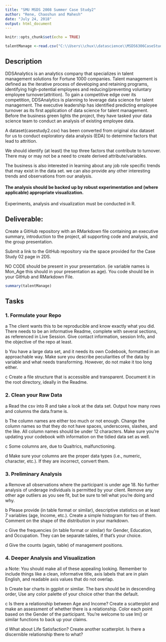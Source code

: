 ---
title: "SMU MSDS 2008 Summer Case Study2"
author: "Rene, Chaoshun and Mahesh"
date: "July 24, 2018"
output: html_document
---

```{r setup, include=FALSE}
knitr::opts_chunk$set(echo = TRUE)

talentManage <-read.csv("C:\\Users\\chux\\datascience\\MSDS6306CaseStudy2\\casestudy2.csv")
```

## Description

DDSAnalytics is an analytics company that specializes in talent management solutions
for Fortune 1000 companies. Talent management is defined as the iterative process of developing and retaining programs, identifying high-potential employees and reducing/preventing voluntary employee turnover(attrition). To gain a competitive edge over its competition, DDSAnalytics is planning to leverage data science for talent management. The executive leadership has identified predicting employee turnover as its first application of data science for talent management. Before the business green lights the project, they have tasked your data science team to conduct an analysis of existing employee data.

A dataset(casestudy2.csv) has been converted from original xlsx dataset for us to conduct exploratory data analysis (EDA) to determine factors that lead to attrition.

We should identify (at least) the top three factors that contribute to turnover. There may or may not be a need to create derived attribute/variables.

The business is also interested in learning about any job role specific trends that may exist in the data set. we can also provide any other interesting trends and observations from our analysis.

#### The analysis should be backed up by robust experimentation and (where applicable) appropriate visualization.

Experiments, analysis and visualization must be conducted in R.

## Deliverable:

Create a GitHub repository with an RMarkdown file containing an executive summary, introduction to the project, all supporting code and analysis, and the group presentation.

Submit a link to the GitHub repository via the space provided for the Case Study 02 page in 2DS. 

NO CODE should be present in your presentation. (ie variable names is Mon_Age this should in your presentation as age). You code should be in your GitHub and RMarkdown File.  



```{r, echo=TRUE}
summary(talentManage)
```

## Tasks

### 1.	Formulate your Repo 

a The client wants this to be reproducible and know exactly what you did.  There needs to be an informative Readme, complete with several sections, as referenced in Live Session.  Give contact information, session Info, and the objective of the repo at least. 


b	You have a large data set, and it needs its own Codebook, formatted in an approachable way.  Make sure you describe peculiarities of the data by variable and what needs transforming.  However, do not make it too long either.


c	Create a file structure that is accessible and transparent.  Document it in the root directory, ideally in the Readme.


### 2.	Clean your Raw Data 

a	Read the csv into R and take a look at the data set.  Output how many rows and columns the data.frame is.


b	The column names are either too much or not enough.  Change the column names so that they do not have spaces, underscores, slashes, and the like. All column names should be under 12 characters. Make sure you’re updating your codebook with information on the tidied data set as well.


c	Some columns are, due to Qualtrics, malfunctioning. 


d	Make sure your columns are the proper data types (i.e., numeric, character, etc.).  If they are incorrect, convert them. 


### 3.	Preliminary Analysis

a	Remove all observations where the participant is under age 18.  No further analysis of underage individuals is permitted by your client.  Remove any other age outliers as you see fit, but be sure to tell what you’re doing and why.


b	Please provide (in table format or similar), descriptive statistics on at least 7 variables (age, Income, etc.).  Create a simple histogram for two of them.  Comment on the shape of the distribution in your markdown.


c	Give the frequencies (in table format or similar) for Gender, Education, and Occupation.  They can be separate tables, if that’s your choice.


d	Give the counts (again, table) of management positions.


### 4.	Deeper Analysis and Visualization 

a	Note: You should make all of these appealing looking.  Remember to include things like a clean, informative title, axis labels that are in plain English, and readable axis values that do not overlap.


b	Create bar charts in ggplot or similar. The bars should be in descending order, Use any color palette of your choice other than the default.


c	Is there a relationship between Age and Income?  Create a scatterplot and make an assessment of whether there is a relationship.  Color each point based on the Gender of the participant.  You’re welcome to use lm() or similar functions to back up your claims.


d	What about Life Satisfaction?  Create another scatterplot.  Is there a discernible relationship there to what?   



